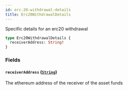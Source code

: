 ```yaml
---
id: erc-20-withdrawal-details
title: Erc20WithdrawalDetails
---
```



Specific details for an erc20 withdrawal

```graphql
type Erc20WithdrawalDetails {
  receiverAddress: String!
}
```


### Fields

#### `receiverAddress` ([`String`](/docs/testnet/graphql/scalars/string))

The ethereum address of the receiver of the asset funds




